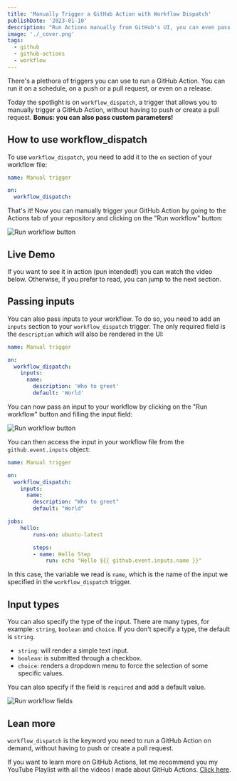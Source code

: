 ```yaml
---
title: 'Manually Trigger a GitHub Action with Workflow Dispatch'
publishDate: '2023-01-10'
description: "Run Actions manually from GitHub's UI, you can even pass parameters!"
image: './_cover.png'
tags:
  - github
  - github-actions
  - workflow
---
```



There's a plethora of triggers you can use to run a GitHub Action. You can run it on a schedule, on a push or a pull request, or even on a release.

Today the spotlight is on `workflow_dispatch`, a trigger that allows you to manually trigger a GitHub Action, without having to push or create a pull request. **Bonus: you can also pass custom parameters!**

## How to use workflow_dispatch

To use `workflow_dispatch`, you need to add it to the `on` section of your workflow file:

```yaml
name: Manual trigger

on:
  workflow_dispatch:
```

That's it! Now you can manually trigger your GitHub Action by going to the Actions tab of your repository and clicking on the "Run workflow" button:


<Image src={run_workflow_button} alt="Run workflow button" />

## Live Demo

If you want to see it in action (pun intended!) you can watch the video below. Otherwise, if you prefer to read, you can jump to the next section.

<YouTube id="KGfncu595pc" />

## Passing inputs

You can also pass inputs to your workflow. To do so, you need to add an `inputs` section to your `workflow_dispatch` trigger. The only required field is the `description` which will also be rendered in the UI:

```yaml
name: Manual trigger

on:
  workflow_dispatch:
    inputs:
      name:
        description: 'Who to greet'
        default: 'World'
```

You can now pass an input to your workflow by clicking on the "Run workflow" button and filling the input field:


<Image src={run_workflow_input} alt="Run workflow button" />

You can then access the input in your workflow file from the `github.event.inputs` object:

```yaml
name: Manual trigger

on:
  workflow_dispatch:
    inputs:
      name:
        description: "Who to greet"
        default: "World"

jobs:
    hello:
        runs-on: ubuntu-latest

        steps:
        - name: Hello Step
            run: echo "Hello ${{ github.event.inputs.name }}"
```

In this case, the variable we read is `name`, which is the name of the input we specified in the `workflow_dispatch` trigger.

## Input types

You can also specify the type of the input. There are many types, for example: `string`, `boolean` and `choice`. If you don't specify a type, the default is `string`.

- `string`: will render a simple text input.
- `boolean`: is submitted through a checkbox.
- `choice`: renders a dropdown menu to force the selection of some specific values.

You can also specify if the field is `required` and add a default value.


<Image src={run_workflow_fields} alt="Run workflow fields" />

## Lean more

`workflow_dispatch` is the keyword you need to run a GitHub Action on demand, without having to push or create a pull request.

If you want to learn more on GitHub Actions, let me recommend you my YouTube Playlist with all the videos I made about GitHub Actions. [Click here](https://www.youtube.com/playlist?list=PLOQjd5dsGSxKC4K12-iLnla5E7rjJr_Ts).
